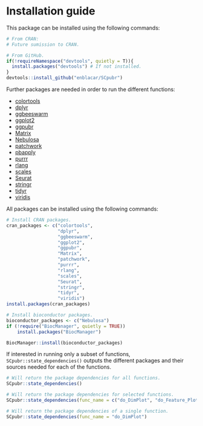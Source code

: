 # Installation guide

This package can be installed using the following commands:
```r
# From CRAN:
# Future sumission to CRAN.

# From GitHub.
if(!requireNamespace("devtools", quietly = T)){
  install.packages("devtools") # If not installed.
}
devtools::install_github("enblacar/SCpubr")

```


Further packages are needed in order to run the different functions:

- [colortools](https://github.com/gastonstat/colortools)
- [dplyr](https://dplyr.tidyverse.org/)
- [ggbeeswarm](https://cran.r-project.org/web/packages/ggbeeswarm/index.html)
- [ggplot2](https://ggplot2.tidyverse.org/)
- [ggpubr](https://cran.r-project.org/web/packages/ggpubr/index.html)
- [Matrix](https://cran.r-project.org/web/packages/Matrix/index.html)
- [Nebulosa](http://bioconductor.org/packages/release/bioc/html/Nebulosa.html)
- [patchwork](https://patchwork.data-imaginist.com/)
- [pbapply](https://cran.rstudio.com/web/packages/pbapply/index.html)
- [purrr](https://purrr.tidyverse.org/)
- [rlang](https://cran.r-project.org/web/packages/rlang/index.html)
- [scales](https://cran.r-project.org/web/packages/scales/index.html)
- [Seurat](https://satijalab.org/seurat/index.html)
- [stringr](https://cran.r-project.org/web/packages/stringr/index.html)
- [tidyr](https://tidyr.tidyverse.org/)
- [viridis](https://cran.r-project.org/web/packages/viridis/index.html)


All packages can be installed using the following commands:

```r
# Install CRAN packages.
cran_packages <- c("colortools",
                   "dplyr",
                   "ggbeeswarm",
                   "ggplot2",
                   "ggpubr",
                   "Matrix",
                   "patchwork",
                   "purrr",
                   "rlang",
                   "scales",
                   "Seurat",
                   "stringr",
                   "tidyr",
                   "viridis")
install.packages(cran_packages)

# Install bioconductor packages.
bioconductor_packages <- c("Nebulosa")
if (!require("BiocManager", quietly = TRUE))
    install.packages("BiocManager")

BiocManager::install(bioconductor_packages)
```

If interested in running only a subset of functions, `SCpubr::state_dependencies()` outputs the different packages and their sources needed for each of the functions.

```r
# Will return the package dependencies for all functions.
SCpubr::state_dependencies()

# Will return the package dependencies for selected functions.
SCpubr::state_dependencies(func_name = c("do_DimPlot", "do_Feature_Plot"))

# Will return the package dependencies of a single function.
SCpubr::state_dependencies(func_name = "do_DimPlot")
```
